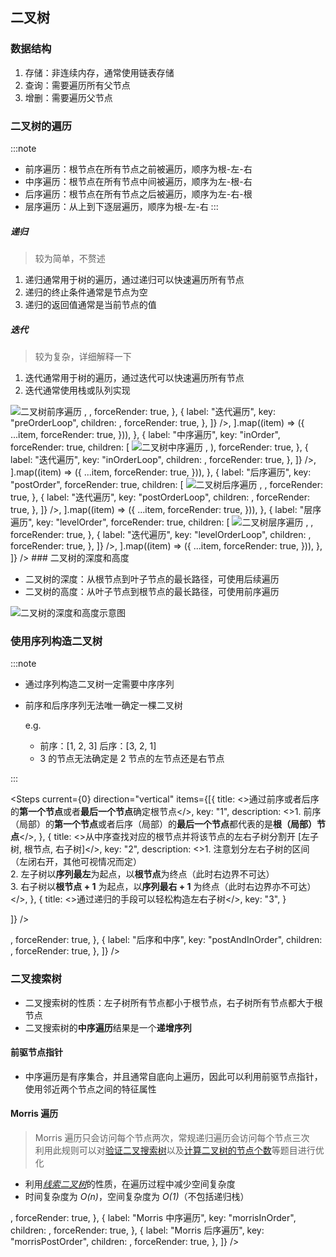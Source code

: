 ## 二叉树

### 数据结构

1. 存储：非连续内存，通常使用链表存储
2. 查询：需要遍历所有父节点
3. 增删：需要遍历父节点

### 二叉树的遍历

:::note

- 前序遍历：根节点在所有节点之前被遍历，顺序为根-左-右
- 中序遍历：根节点在所有节点中间被遍历，顺序为左-根-右
- 后序遍历：根节点在所有节点之后被遍历，顺序为左-右-根
- 层序遍历：从上到下逐层遍历，顺序为根-左-右
  :::

##### 递归

> 较为简单，不赘述

1. 递归通常用于树的遍历，通过递归可以快速遍历所有节点
2. 递归的终止条件通常是节点为空
3. 递归的返回值通常是当前节点的值

##### 迭代

> 较为复杂，详细解释一下

1. 迭代通常用于树的遍历，通过迭代可以快速遍历所有节点
2. 迭代通常使用栈或队列实现


<Collapse label="代码块以及图例">
  <Tabs
    items={[
      {
        label: "前序遍历",
        key: "preOrder",
        forceRender: true,
        children: [
          <Flex justify="center" key="preOrderImage">
            <Image
              src="https://cdn.jsdelivr.net/gh/heliannuuthus/heliannuuthus.github.io@assets/static/img/2024-10-29/二叉树前序遍历-2024-10-29-21-30-38.png"
              alt="二叉树前序遍历"
            />
          </Flex>,
          <Tabs
            key="preOrderTabs"
            items={[
              {
                label: "递归遍历",
                key: "preOrderRecursive",
                children: <PreOrderRecursiveContent />,
                forceRender: true,
              },
              {
                label: "迭代遍历",
                key: "preOrderLoop",
                children: <PreOrderLoopContent />,
                forceRender: true,
              },
            ]}
          />,
        ].map((item) => ({
          ...item,
          forceRender: true,
        })),
      },
      {
        label: "中序遍历",
        key: "inOrder",
        forceRender: true,
        children: [
          <Flex justify="center" key="inOrderImage">
            <Image
              src="https://cdn.jsdelivr.net/gh/heliannuuthus/heliannuuthus.github.io@assets/static/img/2024-10-29/二叉树中序遍历.drawio-2024-10-29-21-44-24.png"
              alt="二叉树中序遍历"
            />
          </Flex>,
          <Tabs
            key="inOrderTabs"
            items={[
              {
                label: "递归遍历",
                key: "inOrderRecursive",
                children: (
                  <>
                    <InOrderRecursiveContent />
                  </>
                ),
                forceRender: true,
              },
              {
                label: "迭代遍历",
                key: "inOrderLoop",
                children: <InOrderLoopContent />,
                forceRender: true,
              },
            ]}
          />,
        ].map((item) => ({
          ...item,
          forceRender: true,
        })),
      },
      {
        label: "后序遍历",
        key: "postOrder",
        forceRender: true,
        children: [
          <Flex justify="center" key="postOrderImage">
            <Image
              src="https://cdn.jsdelivr.net/gh/heliannuuthus/heliannuuthus.github.io@assets/static/img/2024-10-29/二叉树后序遍历.drawio-2024-10-29-21-44-37.png"
              alt="二叉树后序遍历"
            />
          </Flex>,
          <Tabs
            key="postOrderTabs"
            items={[
              {
                label: "递归遍历",
                key: "postOrderRecursive",
                children: <PostOrderRecursiveContent />,
                forceRender: true,
              },
              {
                label: "迭代遍历",
                key: "postOrderLoop",
                children: <PostOrderLoopContent />,
                forceRender: true,
              },
            ]}
          />,
        ].map((item) => ({
          ...item,
          forceRender: true,
        })),
      },
      {
        label: "层序遍历",
        key: "levelOrder",
        forceRender: true,
        children: [
          <Flex justify="center" key="levelOrderImage">
            <Image
              src="https://cdn.jsdelivr.net/gh/heliannuuthus/heliannuuthus.github.io@assets/static/img/2024-11-03/二叉树的层序遍历.drawio-2024-11-03-23-00-59.png"
              alt="二叉树层序遍历"
            />
          </Flex>,
          <Tabs
            key="levelOrderTabs"
            items={[
              {
                label: "递归遍历",
                key: "levelOrderRecursive",
                children: <LevelOrderRecursiveContent />,
                forceRender: true,
              },
              {
                label: "迭代遍历",
                key: "levelOrderLoop",
                children: <LevelOrderLoopContent />,
                forceRender: true,
              },
            ]}
          />,
        ].map((item) => ({
          ...item,
          forceRender: true,
        })),
      },
    ]}
  />
</Collapse>
### 二叉树的深度和高度

- 二叉树的深度：从根节点到叶子节点的最长路径，可使用后续遍历
- 二叉树的高度：从叶子节点到根节点的最长路径，可使用前序遍历

<Flex justify="center" key="depthAndHeightImage">
  <Image
    src="https://cdn.jsdelivr.net/gh/heliannuuthus/heliannuuthus.github.io@assets/static/img/2024-11-03/二叉树的深度和高度.drawio-2024-11-03-19-49-45.png"
    alt="二叉树的深度和高度示意图"
  />
</Flex>

### 使用序列构造二叉树

:::note

- 通过序列构造二叉树一定需要中序序列
- 前序和后序序列无法唯一确定一棵二叉树

  e.g.

  - 前序：[1, 2, 3] 后序：[3, 2, 1]
  - 3 的节点无法确定是 2 节点的左节点还是右节点

:::

<Steps current={0} direction="vertical" items={[{
title: <>通过前序或者后序的<strong>第一个节点</strong>或者<strong>最后一个节点</strong>确定根节点</>,
key: "1",
description: <>1. 前序（局部）的<strong>第一个节点</strong>或者后序（局部）的<strong>最后一个节点</strong>都代表的是<strong>根（局部）节点</strong></>,
}, {
title: <>从中序查找对应的根节点并将该节点的左右子树分割开 [左子树, 根节点, 右子树]</>,
key: "2",
description: <>1. 注意划分左右子树的区间（左闭右开，其他可视情况而定）<br/>2. 左子树以<strong>序列最左</strong>为起点，以<strong>根节点</strong>为终点（此时右边界不可达）<br/>3. 右子树以<strong>根节点 + 1</strong> 为起点，以<strong>序列最右 + 1</strong> 为终点（此时右边界亦不可达）</>,
},
{
title: <>通过递归的手段可以轻松构造左右子树</>,
key: "3",
}

]} />

<Collapse label="代码块以及正在画的图例">
  <Tabs
    items={[
      {
        label: "前序和中序",
        key: "preAndInOrder",
        children: <PreAndInOrderBuildTreeContent />,
        forceRender: true,
      },
      {
        label: "后序和中序",
        key: "postAndInOrder",
        children: <PostAndInOrderBuildTreeContent />,
        forceRender: true,
      },
    ]}
  />
</Collapse>

### 二叉搜索树

- 二叉搜索树的性质：左子树所有节点都小于根节点，右子树所有节点都大于根节点
- 二叉搜索树的**中序遍历**结果是一个**递增序列**

#### 前驱节点指针

- 中序遍历是有序集合，并且通常自底向上遍历，因此可以利用前驱节点指针，使用邻近两个节点之间的特征属性

#### Morris 遍历

> Morris 遍历只会访问每个节点两次，常规递归遍历会访问每个节点三次 \
> 利用此规则可以对[验证二叉搜索树](https://leetcode.cn/problems/validate-binary-search-tree/description)以及[计算二叉树的节点个数](https://leetcode.cn/problems/count-complete-tree-nodes/description)等题目进行优化

- 利用[_线索二叉树_](https://en.wikipedia.org/wiki/Threaded_binary_tree)的性质，在遍历过程中减少空间复杂度
- 时间复杂度为 _O(n)_，空间复杂度为 _O(1)_（不包括递归栈）

<Collapse label="代码块">
  <Tabs
    items={[
      {
        label: "Morris 前序遍历",
        key: "morrisPreOrder",
        children: <MorrisTraversalPreOrderContent />,
        forceRender: true,
      },
      {
        label: "Morris 中序遍历",
        key: "morrisInOrder",
        children: <MorrisTraversalInOrderContent />,
        forceRender: true,
      },
      {
        label: "Morris 后序遍历",
        key: "morrisPostOrder",
        children: <MorrisTraversalPostOrderContent />,
        forceRender: true,
      },
    ]}
  />
</Collapse>
